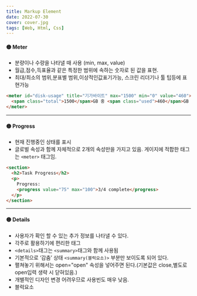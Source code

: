 ```yaml
---
title: Markup Element
date: 2022-07-30
cover: cover.jpg
tags: [Web, Html, Css]
---
```


#### 🟡 Meter

- 분량이나 수량을 나타낼 때 사용 (min, max, value)
- 월급,점수,득표율과 같은 특정한 범위에 속하는 숫자로 된 값을 표현.
- 최대/최소의 범위,분표별 범위,이상적인값표기가능, 스크린 리더기나 툴 팁등에 표현가능

```html
<meter id="disk-usage" title="기가바이트" max="1500" min="0" value="460">
  <span class="total">1500</span>GB 중 <span class="used">460</span>GB 사용 중
</meter>
```

---

#### 🟡 Progress

- 현재 진행중인 상태를 표시
- 글로벌 속성과 함께 자체적으로 2개의 속성만을 가지고 있음. 게이지에 적합한 태그는 `<meter>` 태그임.

```html
<section>
  <h2>Task Progress</h2>
  <p>
    Progress:
    <progress value="75" max="100">3/4 complete</progress>
  </p>
</section>
```

---

#### 🟡 Details

- 사용자가 확인 할 수 있는 추가 정보를 나타낼 수 있다.
- 각주로 활용하기에 편리한 태그
- `<details>`태그는 `<summary>`태그와 함께 사용됨
- 기본적으로 ‘감춤’ 상태 `<summary(블럭요소)>` 부분만 보이도록 되어 있다.
- 펼쳐놓기 위해서는 open="open" 속성을 넣어주면 된다.(기본값은 close,별도로 open입력 생략 시 닫혀있음.)
- 개별적인 디자인 변경 어려우므로 사용빈도 매우 낮음.
- 블럭요소
